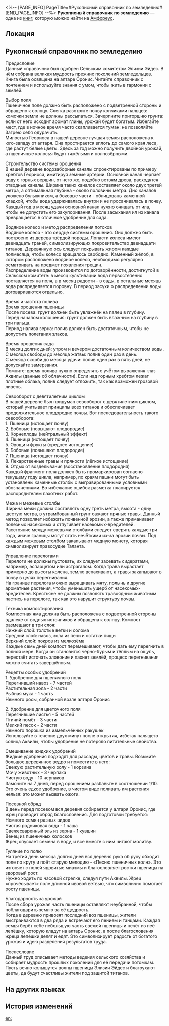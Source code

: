 <%-- [PAGE_INFO]
PageTitle=#Рукописный справочник по земледелию#
[END_PAGE_INFO] --%>
{{Дополнить}}
{{Книга Инфобокс
|id           = 573
|Название     = 
|Изображение  = Предмет Книга Амфореус 1.png
|Мир          = Амфореус
|Томов        = 1
|Автор        = <!--нужно добавить-->
|Описание     = Рукописный справочник по земледелию, освящённый жрецом. Водостойкий и огнеупорный.
|Том1         = {{tx}}
|Источник1    = {{tx|Отсутствует источник}}
|Персонажи    = 
|Фракции      = 
}}
'''Рукописный справочник по земледелию''' — одна из [[Книги|книг]], которую можно найти на [[Амфореус]].

==Локация==
{{Отметка карты|<!--название карты-->|<!--id отметки-->}}

==Рукописный справочник по земледелию==
Предисловие<br />
Данный справочник был одобрен Сельским комитетом Элизии Эйдес. В нём собрана великая мудрость прежних поколений земледельцев. Книга была освящена на алтаре Оронис. Читайте справочник с почтением и используйте знания с умом, чтобы жить в гармонии с землёй.

Выбор поля<br />
Пшеничное поле должно быть расположено с подветренной стороны и обращено к солнцу. Слегка разотрите почву кончиками пальцев: комочки земли не должны рассыпаться. Зачерпните пригоршню грунта: если от него исходит аромат глины, урожай будет богатым. Избегайте мест, где в ночное время часто скапливается туман: не позволяйте Загрею себя одурачить.<br />
Милостью Геориоса в нашей деревне лучшая земля расположена к юго-западу от алтаря. Она простирается вплоть до самого края леса, где растут белые цветы. Здесь за год можно получить двойной урожай, а пшеничные колосья будут тяжёлыми и полнозёрными.

Строительство системы орошения<br />
В нашей деревне водозаборные каналы спроектированы по примеру хребтов Геориоса, имитируя земные артерии. Основной канал черпает воду с горных вершин, от него же, подобно ветвям древа, расходятся отводные каналы. Ширина таких каналов составляет около двух третей метра, а оптимальная глубина - около половины метра. Дно каналов уложено булыжником, а боковые части - облицованы каменной кладкой, чтобы вода удерживалась внутри и не просачивалась в почву.<br />
Каждый год в месяц удачи основной канал нужно очищать от ила, чтобы не допустить его закупоривания. После засыхания ил из канала превращается в отличное удобрение для сада.

Водяное колесо и метод распределения потоков<br />
Водяное колесо - это сердце системы орошения. Оно должно быть построено из дерева твёрдой породы. Лопасти колеса имеют двенадцать граней, символизирующих покровительство двенадцати титанов. Деревянную ось следует покрывать жиром каждые полмесяца, чтобы колесо вращалось свободно. Каменный жёлоб, в котором расположено водяное колесо, необходимо регулярно осматривать на предмет появления трещин.<br />
Распределение воды производится по договорённости, достигнутой в Сельском комитете: в месяц культивации вода первостепенно поставляется на поля, а в месяц радости - в сады, в остальные месяцы вода распределяется поровну. В период засухи о распределении воды договариваются отдельно.

Время и частота полива<br />
Время орошения пшеницы<br />
После посева: грунт должен быть увлажнён на палец в глубину.<br />
Перед началом колошения: грунт должен быть влажным на глубину в три пальца.<br />
Период налива зерна: полив должен быть достаточным, чтобы не допустить полегания злаков.

Время орошения сада<br />
В месяц долгих дней: утром и вечером достаточным количеством воды.<br />
С месяца свободы до месяца жатвы: полив один раз в день.<br />
С месяца скорби до месяца удачи: полив один раз в пять дней, не допускайте замерзания.<br />
Помните: время полива нужно определять с учётом выражения глаз Аквилы (данные об облачности). Если над горным хребтом лежат плотные облака, полив следует отложить, так как возможен грозовой ливень.

Севооборот с девятилетним циклом<br />
В нашей деревне был придуман севооборот с девятилетним циклом, который учитывает принципы всех титанов и обеспечивает продолжительное плодородие почвы. Вот последовательность такого севооборота:<br />
1. Пшеница (истощает почву)<br />
2. Бобовые (повышают плодородие)<br />
3. Корнеплоды (нейтральный эффект)<br />
4. Пшеница (истощает почву)<br />
5. Овощи и фрукты (среднее истощение)<br />
6. Бобовые (повышают плодородие)<br />
7. Пшеница (истощает почву)<br />
8. Лекарственные травы и пряности (лёгкое истощение)<br />
9. Отдых от возделывания (восстановление плодородия)<br />
Каждый фрагмент поля должен быть промаркирован согласно текущему году цикла, например, по краям пашни могут быть установлены каменные столбы с выгравированными условными обозначениями. Во избежание ошибок разметка планируется распорядителем пахотных работ.

Межа и межевые столбы<br />
Ширина межи должна составлять одну треть метра, высота - одну шестую метра, в утрамбованный грунт сажают пряные травы. Данный метод позволяет избежать почвенной эрозии, а также приманивает полезных насекомых и отпугивает насекомых-вредителей.<br />
Расстояние между межевыми столбами следует сверять каждые три года, иначе границы могут стать нечёткими из-за эрозии почвы. Под каждым межевым столбом закапывают медную монету, которая символизирует правосудие Таланта.

Управление перелогами<br />
Перелоги не должны пустовать, их следует засевать сидератами, например, эспарцетом или астрагалом. Когда трава вырастает примерно до высоты колена, землю вспахивают, а травы закапывают в почву в целях перегнивания.<br />
На границе перелога можно выращивать мяту, полынь и другие ароматные растения, чтобы уменьшить ущерб от насекомых-вредителей. Крестьяне не должны позволять травоядным животным пастись на перелоге, так как это нарушит структуру почвы.

Техника компостирования<br />
Компостная яма должна быть расположена с подветренной стороны вдалеке от водных источников и обращена к солнцу. Компост размещают в три слоя:<br />
Нижний слой: толстые ветки и солома<br />
Средний слой: навоз, зола из печи и остатки пищи<br />
Верхний слой: покров из мелкозёма<br />
Каждые семь дней компост перемешивают, чтобы дать ему перегнить в полной мере. Когда он становится чёрно-бурым и тёплым на ощупь, перестаёт источать зловоние и пахнет землёй, процесс перегнивания можно считать завершённым.

Рецепты особых удобрений<br />
1. Удобрение для пшеничного поля<br />
Перегнивший навоз - 7 частей<br />
Растительная зола - 2 части<br />
Рыбная мука - 1 часть<br />
Немного росы, собранной возле алтаря Оронис

2. Удобрение для цветочного поля<br />
Перегнившие листья - 5 частей<br />
Птичий помёт - 3 части<br />
Мелкий песок - 2 части<br />
Немного порошка из измельчённых ракушек<br />
Используйте в течение двух минут после открытия, избегая палящего солнца Аквилы, чтобы удобрение не потеряло питательные свойства.

Смешивание жидких удобрений<br />
Жидкие удобрения подходят для рассады, цветов и травы. Возьмите большое деревянное ведро и поместите в него:<br />
Свежую растительную золу - 1 корзина<br />
Мочу животных - 3 черпака<br />
Чистую воду - 10 черпаков<br />
Замочите на 7 дней, перед орошением разбавьте в соотношении 1/10. Это очень едкое удобрение, в чистом виде поливать им растения нельзя: это может вызвать ожоги.

Посевной обряд<br />
В день перед посевом вся деревня собирается у алтаря Оронис, где жрец проводит обряд благословения. Для подготовки требуется:<br />
Немного семян разных видов<br />
Чистая родниковая вода - 1 чаша<br />
Свежесваренный эль из зерна - 1 кувшин<br />
Венец из пшеничных колосков<br />
Жрец опускает семена в воду, и все вместе с ним читают молитву.

Гуляние по полю<br />
На третий день месяца долгих дней вся деревня рука об руку обходит поле по кругу и поёт старую мелодию - «Песню пшеничных волн». Это изгоняет с полей ядовитые миазмы и благословляет ростки пшеницы на здоровый рост.<br />
Нужно ходить по часовой стрелке, следуя пути Аквилы. Жрец «прочёсывает» поле длинной ивовой ветвью, что символично помогает росту пшеницы.

Благодарность за урожай<br />
После сбора урожая часть пшеницы оставляют неубранной, чтобы поблагодарить землю за её щедрость.<br />
Когда в деревню привозят последний воз пшеницы, жители выстраиваются в два ряда и встречают его пением и танцами. Каждая семья берёт себе небольшую часть свежей пшеницы и печёт из неё лепёшку, которую кладут на алтарь Оронис, а после благословения жреца лепёшки делят и едят. Это символизирует радость от богатого урожая и идею разделения результатов труда.

Послесловие<br />
Данный труд описывает методы ведения сельского хозяйства и собирает мудрость прошлых поколений для её передачи потомкам. Пусть вечно колышутся волны пшеницы Элизии Эйдес и благоухают цветы, да будут счастливы жители под защитой титанов.

==На других языках==
{{На других языках
|en   = Handwritten Planting Manual
|zhs  = 手写的种植手册
|zht  = 手寫的種植手冊
|ja   = 手書きの栽培マニュアル
|ko   = 수기로 작성한 재배 지침서
|es   = Manual de siembra escrito a mano
|fr   = Manuel de plantation rédigé à la main
|ru   = Рукописный справочник по земледелию
|th   = คู่มือการเพาะปลูก ที่เขียนด้วยลายมือ
|vi   = Sổ Tay Trồng Trọt Viết Tay
|de   = Handgeschriebenes Pflanzhandbuch
|id   = Panduan Menanam Tulisan Tangan
|pt   = Manual de Plantio Escrito à Mão
}}

==История изменений==
{{История изменений|3.5}}

[[en:]]